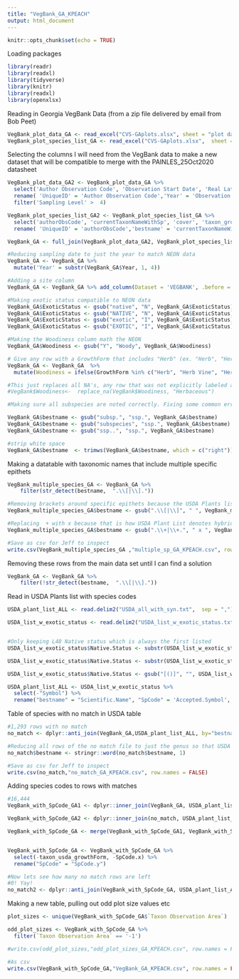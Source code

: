 ```yaml
---
title: "VegBank_GA_KPEACH"
output: html_document
---
```


```r
knitr::opts_chunk$set(echo = TRUE)
```

Loading packages 

```r

library(readr)
library(readxl)
library(tidyverse)
library(knitr)
library(readxl)
library(openxlsx)

```

Reading in Georgia VegBank Data (from a zip file delivered by email from Bob Peet)

```r


VegBank_plot_data_GA <- read_excel("CVS-GAplots.xlsx", sheet = "plot data")
VegBank_plot_species_list_GA <- read_excel("CVS-GAplots.xlsx",  sheet = "plot species list")

```

Selecting the columns I will need from the VegBank data to make a new dataset that will be compatible to merge with the PAINLES_25Oct2020 datasheet

```r


VegBank_plot_data_GA2 <- VegBank_plot_data_GA %>%
  select('Author Observation Code', 'Observation Start Date', 'Real Latitude', 'Real Longitude', 'Taxon Observation Area', 'Sampling Level', 'previousObsCode') %>%
  rename( 'UniqueID' = 'Author Observation Code','Year' = 'Observation Start Date', 'Lat' = 'Real Latitude', 'Long' = 'Real Longitude' ) %>%
  filter('Sampling Level' >  4)

VegBank_plot_species_list_GA2 <- VegBank_plot_species_list_GA %>%
  select('authorObsCode', 'currentTaxonNameWithSp', 'cover', 'taxon_growthForm_short', 'taxon_woody', 'taxon_exotic', 'taxon_usda_growthForm', 'taxon_usda_code', 'taxon_woody') %>%
  rename( 'UniqueID' = 'authorObsCode','bestname' = 'currentTaxonNameWithSp', 'PctCov' = 'cover', 'SpCode' = 'taxon_usda_code', 'ExoticStatus' = 'taxon_exotic', 'GrowthForm' = 'taxon_growthForm_short', 'Woodiness' = 'taxon_woody')

VegBank_GA <- full_join(VegBank_plot_data_GA2, VegBank_plot_species_list_GA2, by = 'UniqueID')

#Reducing sampling date to just the year to match NEON data
VegBank_GA <- VegBank_GA %>% 
  mutate('Year' = substr(VegBank_GA$Year, 1, 4))

#Adding a site column
VegBank_GA <- VegBank_GA %>% add_column(Dataset = 'VEGBANK', .before = "UniqueID")  %>% add_column(Zone = 'L48', .before = "UniqueID")

#Making exotic status compatible to NEON data
VegBank_GA$ExoticStatus <- gsub("native", "N", VegBank_GA$ExoticStatus)
VegBank_GA$ExoticStatus <- gsub("NATIVE", "N", VegBank_GA$ExoticStatus)
VegBank_GA$ExoticStatus <- gsub("exotic", "I", VegBank_GA$ExoticStatus)
VegBank_GA$ExoticStatus <- gsub("EXOTIC", "I", VegBank_GA$ExoticStatus)

#Making the Woodiness column math the NEON 
VegBank_GA$Woodiness <- gsub("Y", "Woody", VegBank_GA$Woodiness)

# Give any row with a GrowthForm that includes "Herb" (ex. "Herb", "Herb Vine", "Herb Shrub") a Woodiness classification of ""Herbaceous". 
VegBank_GA <- VegBank_GA  %>% 
  mutate(Woodiness = ifelse(GrowthForm %in% c("Herb", "Herb Vine", "Herb Shrub", "Herb Shrub Vine"), 'Herbaceous', Woodiness))

#This just replaces all NA's, any row that was not explicitly labeled as 'Woody" as Herbaceous which could be wrong so I did not run it
#VegBank$Woodiness<-  replace_na(VegBank$Woodiness, "Herbaceous")

#Making sure all subspecies are noted correctly. Fixing some common errors that would prevent the species name from matching with the USDA plant list

VegBank_GA$bestname <- gsub("subsp.", "ssp.", VegBank_GA$bestname)
VegBank_GA$bestname <- gsub("subspecies", "ssp.", VegBank_GA$bestname)
VegBank_GA$bestname <- gsub("ssp..", "ssp.", VegBank_GA$bestname)

#strip white space
VegBank_GA$bestname  <- trimws(VegBank_GA$bestname, which = c("right"))

```

Making a datatable with taxonomic names that include multiple specific epithets

```r

VegBank_multiple_species_GA <- VegBank_GA %>%
    filter(str_detect(bestname,  ".\\[|\\]."))

#Removing brackets around specific epithets because the USDA Plants list does not use them..may be preventing matches
VegBank_multiple_species_GA$bestname <- gsub(".\\[|\\]", " ", VegBank_multiple_species_GA$bestname)

#Replacing  + with x because that is how USDA Plant List denotes hybrides
VegBank_multiple_species_GA$bestname <- gsub(".\\+|\\+.", " x ", VegBank_multiple_species_GA$bestname)

#Save as csv for Jeff to inspect
write.csv(VegBank_multiple_species_GA ,"multiple_sp_GA_KPEACH.csv", row.names = FALSE)

```

Removing these rows from the main data set until I can find a solution
```r

VegBank_GA <- VegBank_GA %>%
    filter(!str_detect(bestname,  ".\\[|\\]."))

```

Read in USDA Plants list with species codes

```r


USDA_plant_list_ALL <- read.delim2("USDA_all_with_syn.txt",  sep = ",")

USDA_list_w_exotic_status <- read.delim2("USDA_list_w_exotic_status.txt",  sep = ",")


#Only keeping L48 Native status which is always the first listed
USDA_list_w_exotic_status$Native.Status <- substr(USDA_list_w_exotic_status$Native.Status, 0, 6)

USDA_list_w_exotic_status$Native.Status <- substr(USDA_list_w_exotic_status$Native.Status, 5, 5)

USDA_list_w_exotic_status$Native.Status <- gsub("[()]", "", USDA_list_w_exotic_status$Native.Status)

USDA_plant_list_ALL <- USDA_list_w_exotic_status %>%
  select(-"Symbol") %>%
  rename("bestname" = "Scientific.Name", "SpCode" = 'Accepted.Symbol', "USDA_Exotic_Status" = "Native.Status", "USDA_Growth_Form" = "Growth.Habit", "USDA_Duration" = "Duration") 

```


Table of species with no match in USDA table

```r

#1,293 rows with no match
no_match <- dplyr::anti_join(VegBank_GA,USDA_plant_list_ALL, by="bestname")

#Reducing all rows of the no match file to just the genus so that USDA can find matches
no_match$bestname <- stringr::word(no_match$bestname, 1)

#Save as csv for Jeff to inspect
write.csv(no_match,"no_match_GA_KPEACH.csv", row.names = FALSE)

```

Adding species codes to rows with matches

```r

#16,444
VegBank_with_SpCode_GA1 <- dplyr::inner_join(VegBank_GA, USDA_plant_list_ALL, by="bestname")

VegBank_with_SpCode_GA2 <- dplyr::inner_join(no_match, USDA_plant_list_ALL, by="bestname")

VegBank_with_SpCode_GA <- merge(VegBank_with_SpCode_GA1, VegBank_with_SpCode_GA2, all = TRUE)


VegBank_with_SpCode_GA <- VegBank_with_SpCode_GA %>%
  select(-taxon_usda_growthForm, -SpCode.x) %>%
  rename("SpCode" = "SpCode.y")

#Now lets see how many no match rows are left
#0! Yay!
no_match2 <- dplyr::anti_join(VegBank_with_SpCode_GA, USDA_plant_list_ALL, by="bestname")

```

Making a new table, pulling out odd plot size values etc

```r

plot_sizes <- unique(VegBank_with_SpCode_GA$`Taxon Observation Area`)

odd_plot_sizes <- VegBank_with_SpCode_GA %>%
  filter(`Taxon Observation Area` == '-1')

#write.csv(odd_plot_sizes,"odd_plot_sizes_GA_KPEACH.csv", row.names = FALSE)

```

```r

#As csv
write.csv(VegBank_with_SpCode_GA,"VegBank_GA_KPEACH.csv", row.names = FALSE)

```

